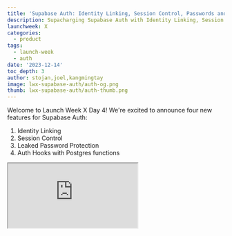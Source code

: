 ```yaml
---
title: 'Supabase Auth: Identity Linking, Session Control, Passwords and Hooks'
description: Supacharging Supabase Auth with Identity Linking, Session Control, Passwords, and Hooks
launchweek: X
categories:
  - product
tags:
  - launch-week
  - auth
date: '2023-12-14'
toc_depth: 3
author: stojan,joel,kangmingtay
image: lwx-supabase-auth/auth-og.png
thumb: lwx-supabase-auth/auth-thumb.png
---
```


Welcome to Launch Week X Day 4! We're excited to announce four new features for Supabase Auth:

1. Identity Linking
2. Session Control
3. Leaked Password Protection
4. Auth Hooks with Postgres functions

<div className="video-container">
  <iframe
    className="w-full"
    src="https://www.youtube-nocookie.com/embed/LF8GABnAFyE"
    title="YouTube video player"
    allow="accelerometer; autoplay; clipboard-write; encrypted-media; gyroscope; picture-in-picture; web-share"
    allowfullscreen
  />
</div>
> Watch a demonstration of some of the new features

## Identity Linking

When a user signs in, an identity is created with the method and sign-in provider. Historically, [Supabase Auth](https://supabase.com/docs/guides/auth) has been automatically linking identities to a user if the identity shares the same verified email as the user. This is convenient to de-duplicate user accounts. However, some developers also need the flexibility to link accounts that don’t share the same email. 

Today we are launching Identity Linking, which developers can use to manually link two separate identities. We’ve added two new endpoints for developers to manage the identity linking process:

Once a user is signed in, use `linkIdentity()` to [link an OAuth identity](https://supabase.com/docs/reference/javascript/auth-linkidentity):

```jsx
const { data, error } = await supabase
	.auth
	.linkIdentity({ 
		provider: 'google' 
	})
```

Use `unlinkIdentity()` to [unlink an identity](https://supabase.com/docs/reference/javascript/auth-unlinkidentity): 

```jsx
// retrieve all identities linked to a user
const {
  data: { identities },
} = await supabase.auth.getUserIdentities()

// find the google identity linked to the user
const googleIdentity = identities
	.find(({ provider }) => provider === 'google')

// unlink the google identity from the user
const { data, error } = await supabase
	.auth
	.unlinkIdentity(googleIdentity)
```

Currently, these methods support linking an OAuth identity. To link an email or phone identity to the user, you can use the `[updateUser()](https://supabase.com/docs/reference/javascript/auth-updateuser)`method.

Manual linking is disabled by default. You can enable it for your project in [the dashboard Auth settings](https://supabase.com/dashboard/project/_/settings/auth).

IMAGE GOES HERE

> For more information about how identity linking works, see the [Identity Linking docs](https://supabase.com/docs/guides/auth/auth-identity-linking).

## Session Control

Supabase Auth manages the full session lifecycle from the moment your user signs into your application. This involves the following steps:

1. Creating the session for the user.
2. Refreshing the session to keep it active.
3. Revoking the session upon expiry or logout. 

For developers who want finer control over their users’ sessions, we have exposed 3 new settings:

- **Time-box user sessions**: Force users to sign in again after a time interval.
- **Inactivity Timeout**: Force users to sign in again if they’re inactive for a time interval.
- **Single session per user**: Restrict users to a single session. The most recently active session is kept, and all others are terminated.

These session control settings are available on the Pro plan and above.

IMAGE GOES HERE

> For more information, see the [Session Management docs](https://supabase.com/docs/guides/auth/sessions).

## Leaked Password Protection

Passwords often lack security due to user habits like weak choices or reuse across several sites. 

Even though OAuth and magiclinks are more secure, we recognize passwords are here to stay. We want to make the potential pitfalls less user-prone. To accomplish that, we have integrated the [HaveIBeenPwned.org](https://haveibeenpwned.com/) *Pwned Passwords API* in Supabase Auth to prevent users from using leaked passwords. 

<aside>
ℹ️ We have open-sourced a Go library for interacting with the [HaveIBeenPwned.org](http://HaveIBeenPwned.org) Pwned Passwords API that we use in our Auth server. Check out the [repository](https://github.com/supabase/hibp) and feel free to contribute!

</aside>

As an additional step, we have added the ability to specify password requirements for your users. This can be configured from your project’s Auth settings in [the dashboard](https://supabase.com/dashboard/project/_/settings/auth):

IMAGE GOES HERE

> Check out the [password docs](https://supabase.com/docs/guides/auth/passwords) for more information.

## Auth Hooks

We’ve received a ton of feedback asking for ways to customize Auth, like:

- Add custom claims to the access token JWT
- Log the user out after multiple failed MFA verification attempts
- Apply custom rules for password validation attempts

We aim to maintain a straightforward and seamless Supabase Auth experience. It should work effortlessly for most developers, requiring no customization. However, recognizing the diversity of apps, you can now extend standard Auth features through Auth Hooks.

Auth Hooks are simply Postgres functions that run synchronously at key points in the Auth lifecycle, to change the outcome of the action. 

For example, to customize the JWT claims with Auth Hooks, you can create a Postgres function that accepts the JWT claims in the first argument and returns the JWT you wish to be used by Supabase Auth. 

Suppose you’re creating a gamified application and you wish to attach the user’s level to the JWT as a custom claim:

```sql
create function custom_access_token_hook(event jsonb)
returns jsonb
language plpgsql
as $$
declare
  user_level jsonb;
begin
  -- fetch the current user's level
  select 
    to_jsonb(level) into user_level 
  from profiles 
  where 
    user_id = event->>'user_id'::uuid;

  -- change the event.claims.level
  return jsonb_set(
		event, 
		'{claims,level}', 
		user_level);

end;
$$
```

Then once you’ve created the function in the database, you only need to register it with Supabase Auth:

IMAGE GOES HERE

Initially, you can register an Auth Hook for the following points in the flow:

- **Custom access token:** called each time a new JWT is generated.
- **MFA verification attempt**: called each time an MFA factor is verified, allowing you finer control over detecting and blocking attempts.
- **Password verification attempt**: called each time a password is used to sign-in a user, allowing you finer control over the security of the user’s accounts.

Auth Hooks is available today for self-hosting and will be rolling out to the platform next month. Reach out to us via [support](https://supabase.help) if you need access sooner!

That’s not all! Postgres functions aren’t the only way to write hooks.

Supabase is a founding contributor of [Standard Webhooks](https://www.standardwebhooks.com/), a set of open source tools and guidelines about sending and receiving webhooks easily, securely, and reliably. Naturally, Auth Hooks will be supporting webhooks in Q1 of 2024.

## One more thing…

If you’ve been following us from [the start](https://supabase.com/blog/supabase-auth), you will know that Supabase Auth started by forking [Netlify’s GoTrue server](https://github.com/netlify/gotrue). A lot has changed since then and we’ve diverged from the upstream repository. At this stage it makes sense to rename the project to something else (*cues drumroll*) — Auth. 

This simply means that the repositories will be renamed from using `gotrue` to `auth`.  But don’t worry! Docker images and libraries like `@supabase/gotrue-js` will continue to be published and you can use `@supabase/auth-js` interchangeably for the current v2 version for as long as it is supported. All of the classes and methods remain in place. No breaking changes here!

## Conclusion

Thanks for reading till the end! We hope you enjoyed the Supabase Auth updates for Launch Week X: identity linking, session control, leaked password protection, and auth hooks with Postgres functions.

We are looking forward to seeing what you build with these new features, and, of course, your feedback to make them even better.
